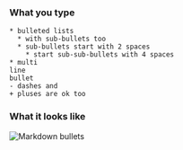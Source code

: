 ### What you type

```
* bulleted lists
  * with sub-bullets too
  * sub-bullets start with 2 spaces
    * start sub-sub-bullets with 4 spaces
* multi
line
bullet
- dashes and
+ pluses are ok too
```

### What it looks like

![Markdown bullets](../../images/markdown-bullets.png)
